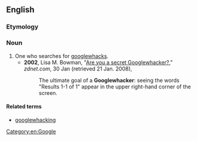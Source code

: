 ==English==

===Etymology===
{{suffix|en|googlewhack|er}}

===Noun===
{{en-noun}}

# One who searches for [[googlewhack]]s.
#* '''2002''', Lisa M. Bowman, "[http://news.zdnet.com/2100-9595_22-826128.html Are you a secret Googlewhacker?]," ''zdnet.com'', 30 Jan (retrieved 21 Jan. 2008),
#*: The ultimate goal of a '''Googlewhacker''': seeing the words "Results 1-1 of 1" appear in the upper right-hand corner of the screen.

====Related terms====
* [[googlewhacking]]

[[Category:en:Google]]
